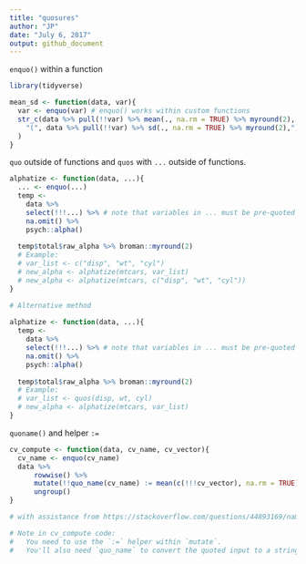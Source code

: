 ```yaml
---
title: "quosures"
author: "JP"
date: "July 6, 2017"
output: github_document
---
```


`enquo()` within a function
```r
library(tidyverse)

mean_sd <- function(data, var){
  var <- enquo(var) # enquo() works within custom functions
  str_c(data %>% pull(!!var) %>% mean(., na.rm = TRUE) %>% myround(2), 
    "(", data %>% pull(!!var) %>% sd(., na.rm = TRUE) %>% myround(2),")"
  )
}
```

`quo` outside of functions and `quos` with `...` outside of functions.
```r
alphatize <- function(data, ...){
  ... <- enquo(...)
  temp <- 
    data %>% 
    select(!!!...) %>% # note that variables in ... must be pre-quoted using quos() function
    na.omit() %>% 
    psych::alpha() 
  
  temp$total$raw_alpha %>% broman::myround(2)
  # Example: 
  # var_list <- c("disp", "wt", "cyl")
  # new_alpha <- alphatize(mtcars, var_list)
  # new_alpha <- alphatize(mtcars, c("disp", "wt", "cyl"))
}

# Alternative method
  
alphatize <- function(data, ...){
  temp <- 
    data %>% 
    select(!!!...) %>% # note that variables in ... must be pre-quoted using quos() function
    na.omit() %>% 
    psych::alpha() 
  
  temp$total$raw_alpha %>% broman::myround(2)
  # Example: 
  # var_list <- quos(disp, wt, cyl)
  # new_alpha <- alphatize(mtcars, var_list)
}
```

`quoname()` and helper `:=`
```r
cv_compute <- function(data, cv_name, cv_vector){
  cv_name <- enquo(cv_name)
  data %>% 
      rowwise() %>% 
      mutate(!!quo_name(cv_name) := mean(c(!!!cv_vector), na.rm = TRUE)) %>% 
      ungroup()
}

# with assistance from https://stackoverflow.com/questions/44893169/naming-a-new-variable-based-on-a-quosure/44893334#44893334

# Note in cv_compute code:
#   You need to use the `:=` helper within `mutate`. 
#   You'll also need `quo_name` to convert the quoted input to a string.
```